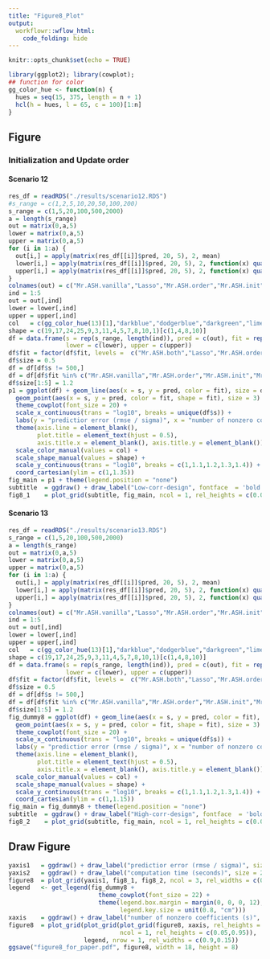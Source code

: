 ```yaml
---
title: "Figure8_Plot"
output:
  workflowr::wflow_html:
    code_folding: hide
---
```


```r
knitr::opts_chunk$set(echo = TRUE)
```

```r
library(ggplot2); library(cowplot);
## function for color
gg_color_hue <- function(n) {
  hues = seq(15, 375, length = n + 1)
  hcl(h = hues, l = 65, c = 100)[1:n]
}
```

## Figure

### Initialization and Update order

#### Scenario 12

```r
res_df = readRDS("./results/scenario12.RDS")
#s_range = c(1,2,5,10,20,50,100,200)
s_range = c(1,5,20,100,500,2000)
a = length(s_range)
out = matrix(0,a,5)
lower = matrix(0,a,5)
upper = matrix(0,a,5)
for (i in 1:a) {
  out[i,] = apply(matrix(res_df[[i]]$pred, 20, 5), 2, mean)
  lower[i,] = apply(matrix(res_df[[i]]$pred, 20, 5), 2, function(x) quantile(x, probs = 0.1))
  upper[i,] = apply(matrix(res_df[[i]]$pred, 20, 5), 2, function(x) quantile(x, probs = 0.9))
}
colnames(out) = c("Mr.ASH.vanilla","Lasso","Mr.ASH.order","Mr.ASH.init","Mr.ASH.both")
ind = 1:5
out = out[,ind]
lower = lower[,ind]
upper = upper[,ind]
col   = c(gg_color_hue(13)[1],"darkblue","dodgerblue","darkgreen","limegreen","orange","gold2","purple")[c(1,3,5,7)]
shape = c(19,17,24,25,9,3,11,4,5,7,8,10,1)[c(1,4,8,10)]
df = data.frame(s = rep(s_range, length(ind)), pred = c(out), fit = rep(colnames(out), each = a),
                lower = c(lower), upper = c(upper))
df$fit = factor(df$fit, levels =  c("Mr.ASH.both","Lasso","Mr.ASH.order","Mr.ASH.init","Mr.ASH.vanilla"))
df$size = 0.5
df = df[df$s != 500,]
df = df[df$fit %in% c("Mr.ASH.vanilla","Mr.ASH.order","Mr.ASH.init","Mr.ASH.both"),]
df$size[1:5] = 1.2
p1 = ggplot(df) + geom_line(aes(x = s, y = pred, color = fit), size = df$size) +
  geom_point(aes(x = s, y = pred, color = fit, shape = fit), size = 3) +
  theme_cowplot(font_size = 20) +
  scale_x_continuous(trans = "log10", breaks = unique(df$s)) +
  labs(y = "predictior error (rmse / sigma)", x = "number of nonzero coefficients (s)") +
  theme(axis.line = element_blank(),
        plot.title = element_text(hjust = 0.5),
        axis.title.x = element_blank(), axis.title.y = element_blank()) +
  scale_color_manual(values = col) +
  scale_shape_manual(values = shape) +
  scale_y_continuous(trans = "log10", breaks = c(1,1.1,1.2,1.3,1.4)) +
  coord_cartesian(ylim = c(1,1.35))
fig_main = p1 + theme(legend.position = "none")
subtitle  = ggdraw() + draw_label("Low-corr-design", fontface  = 'bold', size = 22)  
fig8_1    = plot_grid(subtitle, fig_main, ncol = 1, rel_heights = c(0.08,0.92))
```

#### Scenario 13

```r
res_df = readRDS("./results/scenario13.RDS")
s_range = c(1,5,20,100,500,2000)
a = length(s_range)
out = matrix(0,a,5)
lower = matrix(0,a,5)
upper = matrix(0,a,5)
for (i in 1:a) {
  out[i,] = apply(matrix(res_df[[i]]$pred, 20, 5), 2, mean)
  lower[i,] = apply(matrix(res_df[[i]]$pred, 20, 5), 2, function(x) quantile(x, probs = 0.1))
  upper[i,] = apply(matrix(res_df[[i]]$pred, 20, 5), 2, function(x) quantile(x, probs = 0.9))
}
colnames(out) = c("Mr.ASH.vanilla","Lasso","Mr.ASH.order","Mr.ASH.init","Mr.ASH.both")
ind = 1:5
out = out[,ind]
lower = lower[,ind]
upper = upper[,ind]
col   = c(gg_color_hue(13)[1],"darkblue","dodgerblue","darkgreen","limegreen","orange","gold2","purple")[c(1,3,5,7)]
shape = c(19,17,24,25,9,3,11,4,5,7,8,10,1)[c(1,4,8,10)]
df = data.frame(s = rep(s_range, length(ind)), pred = c(out), fit = rep(colnames(out), each = a),
                lower = c(lower), upper = c(upper))
df$fit = factor(df$fit, levels =  c("Mr.ASH.both","Lasso","Mr.ASH.order","Mr.ASH.init","Mr.ASH.vanilla"))
df$size = 0.5
df = df[df$s != 500,]
df = df[df$fit %in% c("Mr.ASH.vanilla","Mr.ASH.order","Mr.ASH.init","Mr.ASH.both"),]
df$size[1:5] = 1.2
fig_dummy8 = ggplot(df) + geom_line(aes(x = s, y = pred, color = fit), size = df$size) +
  geom_point(aes(x = s, y = pred, color = fit, shape = fit), size = 3) +
  theme_cowplot(font_size = 20) +
  scale_x_continuous(trans = "log10", breaks = unique(df$s)) +
  labs(y = "predictior error (rmse / sigma)", x = "number of nonzero coefficients (s)") +
  theme(axis.line = element_blank(),
        plot.title = element_text(hjust = 0.5),
        axis.title.x = element_blank(), axis.title.y = element_blank()) +
  scale_color_manual(values = col) +
  scale_shape_manual(values = shape) +
  scale_y_continuous(trans = "log10", breaks = c(1,1.1,1.2,1.3,1.4)) +
  coord_cartesian(ylim = c(1,1.15))
fig_main = fig_dummy8 + theme(legend.position = "none")
subtitle  = ggdraw() + draw_label("High-corr-design", fontface  = 'bold', size = 22)  
fig8_2    = plot_grid(subtitle, fig_main, ncol = 1, rel_heights = c(0.08,0.92))
```

## Draw Figure

```r
yaxis1   = ggdraw() + draw_label("predictior error (rmse / sigma)", size = 25, angle = 90)
yaxis2   = ggdraw() + draw_label("computation time (seconds)", size = 22, angle = 90)
figure8  = plot_grid(yaxis1, fig8_1, fig8_2, ncol = 3, rel_widths = c(0.03,0.5,0.5))
legend   <- get_legend(fig_dummy8 +
                         theme_cowplot(font_size = 22) +
                         theme(legend.box.margin = margin(0, 0, 0, 12),
                               legend.key.size = unit(0.8, "cm")))
xaxis    = ggdraw() + draw_label("number of nonzero coefficients (s)", size = 22, angle = 0)
figure8  = plot_grid(plot_grid(plot_grid(figure8, xaxis, rel_heights = c(0.96,0.04), nrow = 2),
                               ncol = 1, rel_heights = c(0.05,0.95)),
                     legend, nrow = 1, rel_widths = c(0.9,0.15))
ggsave("figure8_for_paper.pdf", figure8, width = 18, height = 8)
```

